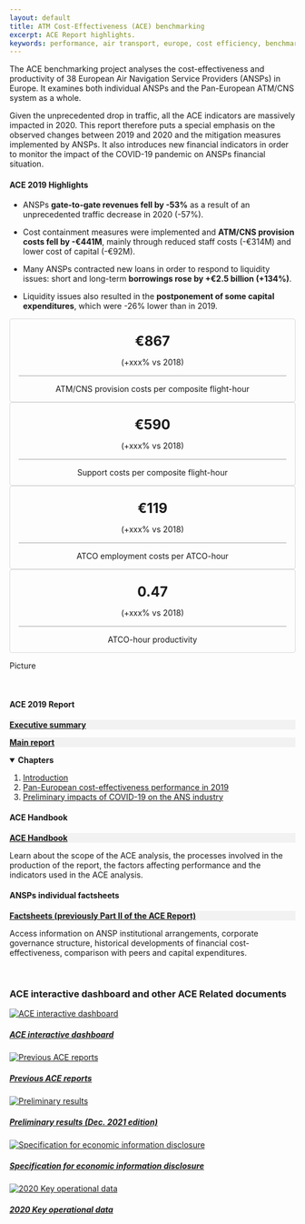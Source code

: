 ```yaml
---
layout: default
title: ATM Cost-Effectiveness (ACE) benchmarking
excerpt: ACE Report highlights.
keywords: performance, air transport, europe, cost efficiency, benchmarking
---
```


<script>
  function resizeIframe(obj) {
    obj.style.height = obj.contentWindow.document.documentElement.scrollHeight + 'px';
  }
</script>
<style type="text/css">
.img-responsive {
    margin: 0 auto;
    max-width: 75%
}

.resp-container {
    position: relative;
    overflow: hidden;
    padding-top: 60.0%;
}


[ACEdb]: https://www.eurocontrol.int/ACE/ACE-Home.html "ACE Dashboard"
[ACE2019]: https://www.eurocontrol.int/ACE/ACE-Reports/ACE2019.pdf "ACE 2019"
[ACEhb]: https://ace-methodology.netlify.app/ "ACE Handbook (electronic version)"

<style type="text/css">
.img-responsive {
    margin: 0 auto;
    max-width: 75%
}

.scorecard-box {
     <!-- margin-left: 30px;  -->
     <!-- margin-right: 30px;  -->
     padding: 0px;
     text-align: center;
     border: solid 1px #D9D9D9;
     border-radius: 4px

}

}

</style>


The ACE benchmarking project analyses the cost-effectiveness and productivity of 38 European Air Navigation Service Providers (ANSPs) in Europe. It examines both individual ANSPs and the Pan-European ATM/CNS system as a whole.

Given the unprecedented drop in traffic, all the ACE indicators are massively impacted in 2020. This report therefore puts a special emphasis on the observed changes between 2019 and 2020 and the mitigation measures implemented by ANSPs. It also introduces new financial indicators in order to monitor the impact of the COVID-19 pandemic on ANSPs financial situation.

#### ACE 2019 Highlights

<div class="container">
<div class="row align-items-start">
<div class="col-sm-6">
* ANSPs **gate-to-gate revenues fell by -53%** as a result of an unprecedented traffic decrease in 2020 (-57%). 

* Cost containment measures were implemented and **ATM/CNS provision costs fell by -€441M**, mainly through reduced staff costs (-€314M) and lower cost of capital (-€92M). 
</div>
<div class="col-sm-6">
* Many ANSPs contracted new loans in order to respond to liquidity issues: short and long-term **borrowings rose by +€2.5 billion (+134%)**.

* Liquidity issues also resulted in the **postponement of some capital expenditures**, which were -26% lower than in 2019.
</div>
</div></div>

<div class="container">
<div class="row">
<div class="col-sm-6" >

<div class="d-flex justify-content-center">
<div class="col-5 scorecard-box">
<p style="font-weight: bold; font-size: 24px; margin-bottom: 0px; " >€867</p>
<p style="border-bottom: solid 1px #A6A6A6; margin-left: 15px; margin-right: 15px; padding-bottom: 15px; " >(+xxx% vs 2018)</p>
ATM/CNS provision costs per composite flight-hour
</div>

<div class="col-5 scorecard-box" >
<p style="font-weight: bold; font-size: 24px; margin-bottom: 0px; " >€590</p>
<p style="border-bottom: solid 1px #A6A6A6; margin-left: 15px; margin-right: 15px; padding-bottom: 15px; " >(+xxx% vs 2018)</p>
Support costs per composite flight-hour
</div>
</div>

<div class="d-flex justify-content-center">
<div class="col-5 scorecard-box" >
<p style="font-weight: bold; font-size: 24px; margin-bottom: 0px; " >€119</p>
<p style="border-bottom: solid 1px #A6A6A6; margin-left: 15px; margin-right: 15px; padding-bottom: 15px; " >(+xxx% vs 2018)</p>
ATCO employment costs per ATCO-hour
</div>

<div class="col-5 scorecard-box" >
<p style="font-weight: bold; font-size: 24px; margin-bottom: 0px; " >0.47</p>
<p style="border-bottom: solid 1px #A6A6A6; margin-left: 15px; margin-right: 15px; padding-bottom: 15px; " >(+xxx% vs 2018)</p>
ATCO-hour productivity
</div>
</div>

</div>

<div class="col-sm-6">
Picture
</div>
</div>
</div>

<br>

<div class="container">
<div class="row align-items-start">
<div class="col-sm-6">
#### ACE 2019 Report

<div style="background-color: #F2F2F2; "  >
<a href="https://www.eurocontrol.int/ACE/ACE-Reports/ACE2019.pdf#page=13" target="_blank">**Executive summary**</a>

</div>

<div style="background-color: #F2F2F2; "  >
<a href="https://www.eurocontrol.int/ACE/ACE-Reports/ACE2019.pdf" target="_blank"><i class="fas fa-download"></i></a>
<a href="https://www.eurocontrol.int/ACE/ACE-Reports/ACE2019.pdf" target="_blank">**Main report**</a>
</div>

<details open>
  <summary>**Chapters**</summary>
  1. <a href="https://www.eurocontrol.int/ACE/ACE-Reports/ACE2019.pdf#page=21" target="_blank">Introduction</a>
  2. <a href="https://www.eurocontrol.int/ACE/ACE-Reports/ACE2019.pdf#page=31" target="_blank">Pan-European cost-effectiveness performance in 2019</a>
  3. <a href="https://www.eurocontrol.int/ACE/ACE-Reports/ACE2019.pdf#page=67" target="_blank">Preliminary impacts of COVID-19 on the ANS industry</a>
</details>

</div>
<div class="col-sm-6">
#### ACE Handbook

<div style="background-color: #F2F2F2; "  >
<a href="/library/ACE-handbook.pdf" download><i class="fas fa-download" data-toggle="tooltip" title="Download pdf"></i></a>
[**ACE Handbook**][ACEhb]
</div>
Learn about the scope of the ACE analysis, the processes involved in the production of the report, the factors affecting performance and  the indicators used in the ACE analysis.

#### ANSPs individual factsheets
<div style="background-color: #F2F2F2; "  >
<!-- <a href="https://www.eurocontrol.int/ACE/ACE-Reports/ACE2019.pdf" target="_blank"><i class="fas fa-download"></i></a> -->
<a href="" target="_blank">**Factsheets (previously Part II of the ACE Report)**</a>
</div>
Access information on ANSP institutional arrangements, corporate governance structure, historical developments of financial cost-effectiveness, comparison with peers and capital expenditures.


</div>
</div>
<br>

### ACE interactive dashboard and other ACE Related documents

<div class="card-deck">

<div class="card"><a href="https://www.eurocontrol.int/ACE/ACE-Home.html">
  <img class="card-img-top" src="/images/prc/ace_dashboard.jpg" alt="ACE interactive dashboard">
  <div class="card-body"><h5 class="card-title">ACE interactive dashboard</h5></a><p class="card-text"></p>
  </div>
</div>

<div class="card"><a href="/publications/prc/ace">
  <img class="card-img-top" src="/images/prc/ace2018.png" alt="Previous ACE reports">
  <div class="card-body"><h5 class="card-title">Previous ACE reports</h5></a><p class="card-text"></p>
  </div>
</div>

<div class="card"><a href="https://www.eurocontrol.int/ACE/HighLevelSummary-Reports/HighLevelSummaryReport2020.pdf">
  <img class="card-img-top" src="/images/prc/ace-prelim-results-2020.png" alt="Preliminary results">
  <div class="card-body"><h5 class="card-title">Preliminary results (Dec. 2021 edition)</h5></a><p class="card-text"></p>
  </div>
</div>

<div class="card"><a href="https://www.eurocontrol.int/ACE/Supporting-Documents/SEID3.0.pdf">
  <img class="card-img-top" src="/images/prc/ace_seid_3.0.jpg" alt="Specification for economic information disclosure">
  <div class="card-body"><h5 class="card-title">Specification for economic information disclosure</h5></a><p class="card-text"></p>
  </div>
</div>

<div class="card"><a href="https://www.eurocontrol.int/ACE/Supporting-Documents/SEID3.0.pdf">
  <img class="card-img-top" src="/images/prc/ace_key_ops_data_2020.png" alt="2020 Key operational data">
  <div class="card-body"><h5 class="card-title">2020 Key operational data</h5></a><p class="card-text"></p>
  </div>
</div>

</div>

</div>





